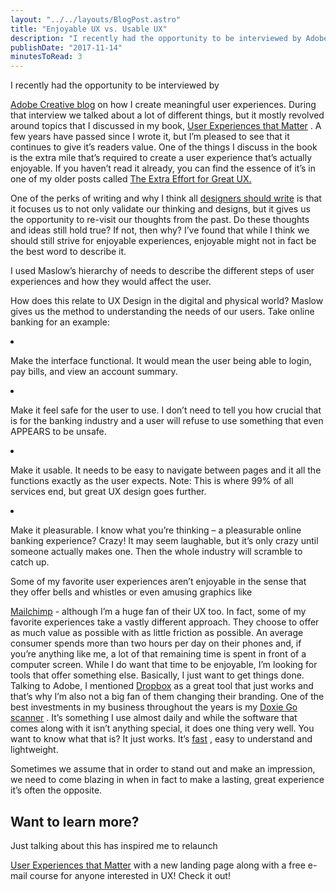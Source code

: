 ```yaml
---
layout: "../../layouts/BlogPost.astro"
title: "Enjoyable UX vs. Usable UX"
description: "I recently had the opportunity to be interviewed by Adobe Creative blog on how I create meaningful user experiences. During that interview we talked about a lot of different things, but it mostly revolved around topics that I discussed in my book, User Experiences that Matter. A few years have passed since I wrote it, but I’m pleased to see that it continues to give it’s readers value. One of the things I discuss in the book is the extra mile that’s required to create a user experience that’s ac"
publishDate: "2017-11-14"
minutesToRead: 3
---
```


<p>I recently had the opportunity to be interviewed by </p>
<a href="https://blogs.adobe.com/creativecloud/qa-with-anton-sten-author-of-user-experiences-that-matter/?segment="design"&scid="social74607337"&adbid="927536817544372226"&adbpl="tw"&adbpr="3689838915"&ref="antonsten".com">Adobe Creative blog</a>
 on how I create meaningful user experiences. During that interview we talked about a lot of different things, but it mostly revolved around topics that I discussed in my book, 
<a href="https://antonsten.com/books/user-experiences-matter/?ref="antonsten".com">User Experiences that Matter</a>
 . A few years have passed since I wrote it, but I’m pleased to see that it continues to give it’s readers value. One of the things I discuss in the book is the extra mile that’s required to create a user experience that’s actually enjoyable. If you haven’t read it already, you can find the essence of it’s in one of my older posts called 
<a href="https://antonsten.com/great-ux/?ref="antonsten".com">The Extra Effort for Great UX. </a>
<p>One of the perks of writing and why I think all 
<a href="https://antonsten.com/designers-write/?ref="antonsten".com">designers should write</a>
 is that it focuses us to not only validate our thinking and designs, but it gives us the opportunity to re-visit our thoughts from the past. Do these thoughts and ideas still hold true? If not, then why? I’ve found that while I think we should still strive for enjoyable experiences, enjoyable might not in fact be the best word to describe it.</p>
<p>I used Maslow’s hierarchy of needs to describe the different steps of user experiences and how they would affect the user.</p>
<MDXImage src="/images/maslow.webp" alt="periences and how they would affect the user - Maslow" width={1700} height={774} />
<p>How does this relate to UX Design in the digital and physical world? Maslow gives us the method to understanding the needs of our users. Take online banking for an example:</p>
<ol>
</ol>
<li>
<p>Make the interface functional. It would mean the user being able to login, pay bills, and view an account summary. </p>
<li>
<p>Make it feel safe for the user to use. I don’t need to tell you how crucial that is for the banking industry and a user will refuse to use something that even APPEARS to be unsafe. </p>
<li>
<p>Make it usable. It needs to be easy to navigate between pages and it all the functions exactly as the user expects. Note: This is where 99% of all services end, but great UX design goes further. </p>
<li>
<p>Make it pleasurable. I know what you’re thinking – a pleasurable online banking experience? Crazy! It may seem laughable, but it’s only crazy until someone actually makes one. Then the whole industry will scramble to catch up. </p>
</ol>
<p>Some of my favorite user experiences aren’t enjoyable in the sense that they offer bells and whistles or even amusing graphics like </p>
<a href="http://eepurl.com/bvIKNL?ref="antonsten".com">Mailchimp</a>
 - although I’m a huge fan of their UX too. In fact, some of my favorite experiences take a vastly different approach. They choose to offer as much value as possible with as little friction as possible. An average consumer spends more than two hours per day on their phones and, if you’re anything like me, a lot of that remaining time is spent in front of a computer screen. While I do want that time to be enjoyable, I’m looking for tools that offer something else. Basically, I just want to get things done. Talking to Adobe, I mentioned 
<a href="https://db.tt/lmIc9aXR?ref="antonsten".com">Dropbox</a>
 as a great tool that just works and that’s why I’m also not a big fan of them changing their branding. One of the best investments in my business throughout the years is my 
<a href="http://www.getdoxie.com/product/doxie-go/?ref="antonsten".com">Doxie Go scanner</a>
 . It’s something I use almost daily and while the software that comes along with it isn’t anything special, it does one thing very well. You want to know what that is? It just works. It’s 
<a href="https://antonsten.com/secret-feature/?ref="antonsten".com">fast</a>
 , easy to understand and lightweight.</p>
<p>Sometimes we assume that in order to stand out and make an impression, we need to come blazing in when in fact to make a lasting, great experience it’s often the opposite.</p>
<h2 id="want-to-learn-more">Want to learn more?</h>
</h2>
<p>Just talking about this has inspired me to relaunch </p>
<a href="https://antonsten.com/books/user-experiences-matter/?ref="antonsten".com">User Experiences that Matter</a>
 with a new landing page along with a free e-mail course for anyone interested in UX! Check it out!</p>
